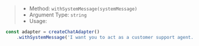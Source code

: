 > * Method: `withSystemMessage(systemMessage)`
> * Argument Type: `string`
> * Usage:

```js
const adapter = createChatAdapter()
    .withSystemMessage('I want you to act as a customer support agent.');
```
